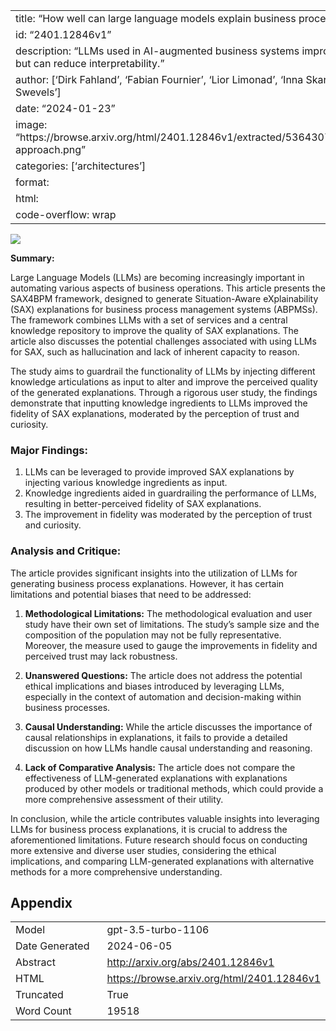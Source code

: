 
---
title: "How well can large language models explain business processes?"
id: "2401.12846v1"
description: "LLMs used in AI-augmented business systems improve explanations but can reduce interpretability."
author: ['Dirk Fahland', 'Fabian Fournier', 'Lior Limonad', 'Inna Skarbovsky', 'Ava J. E. Swevels']
date: "2024-01-23"
image: "https://browse.arxiv.org/html/2401.12846v1/extracted/5364307/images/general-approach.png"
categories: ['architectures']
format:
  html:
    code-overflow: wrap
---

![](https://browse.arxiv.org/html/2401.12846v1/extracted/5364307/images/general-approach.png)

**Summary:**

Large Language Models (LLMs) are becoming increasingly important in automating various aspects of business operations. This article presents the SAX4BPM framework, designed to generate Situation-Aware eXplainability (SAX) explanations for business process management systems (ABPMSs). The framework combines LLMs with a set of services and a central knowledge repository to improve the quality of SAX explanations. The article also discusses the potential challenges associated with using LLMs for SAX, such as hallucination and lack of inherent capacity to reason.

The study aims to guardrail the functionality of LLMs by injecting different knowledge articulations as input to alter and improve the perceived quality of the generated explanations. Through a rigorous user study, the findings demonstrate that inputting knowledge ingredients to LLMs improved the fidelity of SAX explanations, moderated by the perception of trust and curiosity.

### Major Findings:
1. LLMs can be leveraged to provide improved SAX explanations by injecting various knowledge ingredients as input.
2. Knowledge ingredients aided in guardrailing the performance of LLMs, resulting in better-perceived fidelity of SAX explanations.
3. The improvement in fidelity was moderated by the perception of trust and curiosity.

### Analysis and Critique:
The article provides significant insights into the utilization of LLMs for generating business process explanations. However, it has certain limitations and potential biases that need to be addressed:

1. **Methodological Limitations:** The methodological evaluation and user study have their own set of limitations. The study's sample size and the composition of the population may not be fully representative. Moreover, the measure used to gauge the improvements in fidelity and perceived trust may lack robustness.

2. **Unanswered Questions:** The article does not address the potential ethical implications and biases introduced by leveraging LLMs, especially in the context of automation and decision-making within business processes.

3. **Causal Understanding:** While the article discusses the importance of causal relationships in explanations, it fails to provide a detailed discussion on how LLMs handle causal understanding and reasoning.

4. **Lack of Comparative Analysis:** The article does not compare the effectiveness of LLM-generated explanations with explanations produced by other models or traditional methods, which could provide a more comprehensive assessment of their utility.

In conclusion, while the article contributes valuable insights into leveraging LLMs for business process explanations, it is crucial to address the aforementioned limitations. Future research should focus on conducting more extensive and diverse user studies, considering the ethical implications, and comparing LLM-generated explanations with alternative methods for a more comprehensive understanding.

## Appendix

|          |          |
|----------|----------|
| Model     | gpt-3.5-turbo-1106       |
| Date Generated     | 2024-06-05       |
| Abstract | [http://arxiv.org/abs/2401.12846v1](http://arxiv.org/abs/2401.12846v1)        |
| HTML     | [https://browse.arxiv.org/html/2401.12846v1](https://browse.arxiv.org/html/2401.12846v1)       |
| Truncated       | True       |
| Word Count       | 19518       |